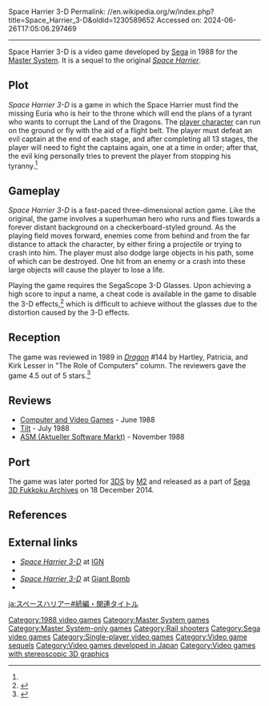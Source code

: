Space Harrier 3-D
Permalink: //en.wikipedia.org/w/index.php?title=Space_Harrier_3-D&oldid=1230589652
Accessed on: 2024-06-26T17:05:06.297469



------
Space Harrier 3-D
{{Infobox video game
|title = Space Harrier 3-D
|image = Space Harrier 3-D Cover.jpg
|caption = US Cover art
|developer = [[Sega]]
|publisher = Sega
|released = {{vgrelease|JP|February 29, 1988|NA|July 1988<ref>{{cite news |title=Availability Update |work=[[Computer Entertainer]] |date=July 1988 |page=13 |url=http://www.ataricompendium.com/archives/newsletters/video_game_update/computer_entertainer_jul88.pdf#page=13}}</ref>|EU|1988}}
|genre = [[Shoot 'em up#Rail shooters|Rail shooter]]
|modes = [[Single-player video game|Single-player]]
|platforms = [[Master System]]
}}
{{nihongo|'''''Space Harrier 3-D'''''|スペースハリアー3D|Supēsu Hariā Surī Dī}} is a video game developed by [[Sega]] in 1988 for the [[Master System]]. It is a sequel to the original ''[[Space Harrier]]''.

==Plot==
''Space Harrier 3-D'' is a game in which the Space Harrier must find the missing Euria who is heir to the throne which will end the plans of a tyrant who wants to corrupt the Land of the Dragons. The [[player character]] can run on the ground or fly with the aid of a flight belt. The player must defeat an evil captain at the end of each stage, and after completing all 13 stages, the player will need to fight the captains again, one at a time in order; after that, the evil king personally tries to prevent the player from stopping his tyranny.<ref name="Dragon144"/>

==Gameplay==
''Space Harrier 3-D'' is a fast-paced three-dimensional action game. Like the original, the game involves a superhuman hero who runs and flies towards a forever distant background on a checkerboard-styled ground. As the playing field moves forward, enemies come from behind and from the far distance to attack the character, by either firing a projectile or trying to crash into him. The player must also dodge large objects in his path, some of which can be destroyed. One hit from an enemy or a crash into these large objects will cause the player to lose a life.

Playing the game requires the SegaScope 3-D Glasses. Upon achieving a high score to input a name, a cheat code is available in the game to disable the 3-D effects,<ref>{{Cite web|url=http://www.ign.com/cheats/games/space-harrier-3-d-sms-6139|title = Space Harrier 3-D Cheats - Master System Cheats Wiki Guide - IGN}}</ref> which is difficult to achieve without the glasses due to the distortion caused by the 3-D effects.

==Reception==
The game was reviewed in 1989 in ''[[Dragon (magazine)|Dragon]]'' #144 by Hartley, Patricia, and Kirk Lesser in "The Role of Computers" column. The reviewers gave the game 4.5 out of 5 stars.<ref name="Dragon144">{{cite journal|last1=Lesser|first1=Hartley|last2=Lesser|first2=Patricia|last3=Lesser|first3=Kirk|date=April 1989|title=The Role of Computers|url=https://archive.org/stream/DragonMagazine260_201801/DragonMagazine144#page/n61/mode/2up|journal=Dragon|issue=144|pages=60–68}}</ref>

==Reviews==
* [[Computer and Video Games]] - June 1988
* [[Tilt (French magazine)|Tilt]] - July 1988
* [[ASM (Aktueller Software Markt)]] - November 1988

==Port==
The game was later ported for [[3DS]] by [[M2 (game developer)|M2]] and released as a part of [[Sega 3D Fukkoku Archives]] on 18 December 2014.

==References==
{{reflist}}

==External links==
* [http://cheats.ign.com/objects/006/006139.html ''Space Harrier 3-D''] at [[IGN]]
* {{MobyGames|id=/space-harrier-3-d}}
* [http://www.giantbomb.com/space-harrier-3-d/3030-10291/ ''Space Harrier 3-D''] at [[Giant Bomb]]
* {{IAg|segasms_Space_Harrier_1986_Sega_EU_en}}

{{Space Harrier games}}

[[Category:1988 video games]]
[[Category:Master System games]]
[[Category:Master System-only games]]
[[Category:Rail shooters]]
[[Category:Sega video games]]
[[Category:Single-player video games]]
[[Category:Video game sequels]]
[[Category:Video games developed in Japan]]
[[Category:Video games with stereoscopic 3D graphics]]

[[ja:スペースハリアー#続編・関連タイトル]]